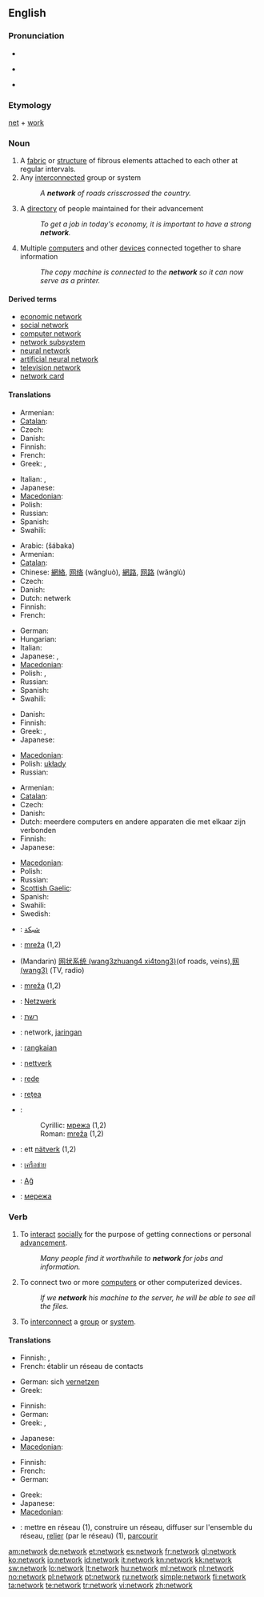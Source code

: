 {{wikipedia}}
==English==

===Pronunciation===
* {{audio|en-us-network.ogg|Audio (US)}}
* {{a|UK}} {{IPA|/nɛtwɜːk/}}
* {{a|US}} {{IPA|/nɛtwɝk/}}

===Etymology===
[[net]] + [[work]]

===Noun===
{{en-noun}}

# A [[fabric]] or [[structure]] of fibrous elements attached to each other at regular intervals.
# Any [[interconnect]]ed group or system
#: ''A '''network''' of roads crisscrossed the country.''
# A [[directory]] of people maintained for their advancement
#: ''To get a job in today's economy, it is important to have a strong '''network'''.''
# Multiple [[computer]]s and other [[device]]s connected together to share information
#: ''The copy machine is connected to the '''network''' so it can now serve as a printer.''

====Derived terms====
* [[economic network]]
* [[social network]]
* [[computer network]]
* [[network subsystem]]
* [[neural network]]
* [[artificial neural network]]
* [[television network]]
* [[network card]]

====Translations====
{{trans-top|fabric or structure of fibrous elements}}
* Armenian: {{t-|hy|ցանց|tr=c’anc’}}
* [[Catalan]]: {{t-|ca|xarxa|f}}
* Czech: {{t-|cs|síť|f}}
* Danish: {{t-|da|net|n}}
* Finnish: {{t+|fi|verkko}}
* French: {{t+|fr|tissus|m}}
* Greek: {{t|el|σύμπλεγμα|n|tr=sýmplegma}},  {{t|el|πλέγμα|n|tr=plégma}}
{{trans-mid}}
* Italian: {{t+|it|rete|f}}, {{t+|it|reti|f|p}}
* Japanese: {{t|ja|編み目|tr=amime}}
* [[Macedonian]]: {{t-|mk|мрежа|f|tr=mréža}}
* Polish: {{t+|pl|sieć|f}}
* Russian: {{t+|ru|сеть|f|tr=s'et'}}
* Spanish: {{t+|es|red|f}}
* Swahili: {{t+|sw|mtandao|xs=Swahili}}
{{trans-bottom}}

{{trans-top|interconnected group or system}}
* Arabic: {{Arab|[[شبكة]]}} (šábaka)
* Armenian: {{t-|hy|ցանց|tr=c’anc’}}
* [[Catalan]]: {{t-|ca|xarxa|f}}
* Chinese: [[網絡]], [[网络]] (wǎngluò), [[網路]], [[网路]] (wǎnglù)
* Czech: {{t-|cs|síť}}
* Danish: {{t-|da|netværk|n}}
* Dutch: netwerk
* Finnish: {{t+|fi|verkko}}
* French: {{t+|fr|réseau|m}}
{{trans-mid}}
* German: {{t+|de|Netzwerk|n}}
* Hungarian: {{t+|hu|hálózat}}
* Italian: {{t+|it|rete|f}}
* Japanese: {{t+|ja|ネットワーク|tr=nettowāku}}, {{t+|ja|網|tr=mō}}
* [[Macedonian]]: {{t-|mk|мрежа|f|tr=mréža}}
* Polish: {{t+|pl|sieć|f}}, {{t+|pl|układ|m}}
* Russian: {{t+|ru|сеть|f|tr=s'et'}}
* Spanish: {{t+|es|red|f}}
* Swahili: {{t+|sw|mtandao|xs=Swahili}}
{{trans-bottom}}

{{trans-top|directory of people}}
* Danish: {{t-|da|netværk|n}}
* Finnish: {{t-|fi|verkosto}}
* Greek: {{t+|el|δίκτυο|n|tr=díktyo}},  {{t|el|κύκλωμα|n|tr=kýkloma}}
* Japanese: {{t|ja|人脈|tr=jinmyaku}}
{{trans-mid}}
* [[Macedonian]]: {{t|mk|врски|f|p|tr=v'rski}}
* Polish: [[układy]] {{p}}
* Russian: {{t|ru|связи|f|p|tr=sv'ázi}}
{{trans-bottom}}

{{trans-top|multiple computers and other devices connected together}}
* Armenian: {{t-|hy|ցանց|tr=c’anc’}}
* [[Catalan]]: {{t-|ca|xarxa|f}}
* Czech: {{t-|cs|síť|f}}
* Danish: {{t-|da|netværk|n}}
* Dutch: meerdere computers en andere apparaten die met elkaar zijn verbonden
* Finnish: {{t+|fi|verkko}}
* Japanese: {{t+|ja|ネットワーク|tr=nettowāku}}
{{trans-mid}}
* [[Macedonian]]: {{t-|mk|мрежа|f|tr=mréža}}
* Polish: {{t+|pl|sieć|f}}
* Russian: {{t+|ru|сеть|f|tr=s'et'}}
* [[Scottish Gaelic]]: {{t|gd|lìonra|m|xs=Scottish Gaelic}}
* Spanish: {{t+|es|red|f}}
* Swahili: {{t+|sw|mtandao|xs=Swahili}}
* Swedish: {{t+|sv|nätverk}}
{{trans-bottom}}

{{checktrans-top}}
* {{ttbc|Arabic}}: [[شبكة]]
* {{ttbc|Bosnian}}: [[mreža#Bosnian|mreža]] {{f}} (1,2)
* {{ttbc|Chinese}} (Mandarin) [[网状系统 (wang3zhuang4 xi4tong3)]](of roads, veins),[[网 (wang3)]] (TV, radio)
* {{ttbc|Croatian}}: [[mreža#Croatian|mreža]] {{f}} (1,2)
* {{ttbc|German}}: [[Netzwerk]] {{n}}
* {{ttbc|Hebrew}}: [[רשת]] {{f}}
{{checktrans-mid}}
* {{ttbc|Indonesian}}: network, [[jaring]]an
* {{ttbc|Malay}}: [[rangkai]]an
* {{ttbc|Norwegian}}: [[nettverk]]
* {{ttbc|Portuguese}}: [[rede]]
* {{ttbc|Romanian}}: [[reţea]] {{f}}
* {{ttbc|Serbian}}:
*: Cyrillic: [[мрежа#Serbian|мрежа]] {{f}} (1,2)
*: Roman: [[mreža#Serbian|mreža]] {{f}} (1,2)
* {{ttbc|Swedish}}: ett [[nätverk]] (1,2)
* {{ttbc|Thai}}: [[เครือข่าย]]
* {{ttbc|Turkish}}: [[Ağ]]
* {{ttbc|Ukrainian}}: [[мережа]] {{f}}
{{checktrans-bottom}}

===Verb===
{{en-verb|network|ing}}

# {{intransitive}} To [[interact]] [[social]]ly for the purpose of getting connections or personal [[advance]]ment.
#: ''Many people find it worthwhile to '''network''' for jobs and information.''
# {{transitive}} To connect two or more [[computer]]s or other computerized devices.
#: ''If we '''network''' his machine to the server, he will be able to see all the files.''
# {{transitive}} To [[interconnect]] a [[group]] or [[system]].

====Translations====
{{trans-top|interact socially}}
* Finnish: {{t|fi|verkottua}}, {{t|fi|verkostoitua}}
* French: établir un réseau de contacts
{{trans-mid}}
* German: sich [[vernetzen]]
* Greek: {{t|el|δικτυώνομαι|tr=diktyónome}}
{{trans-bottom}}

{{trans-top|to connect two or more computers or other computerized devices}}
* Finnish: {{t|fi|verkottaa}}
* German: {{t-|de|vernetzen}}
* Greek: {{t|el|δικτυώνω|tr=diktyóno}},  {{t|el|διασυνδέω|tr=diasyndéo}}
{{trans-mid}}
* Japanese: {{t|ja|ネットに接続する|tr=netto ni setsuzoku suru}}
* [[Macedonian]]: {{t|mk|вмрежува|tr=vmréžuva}}
{{trans-bottom}}

{{trans-top|to interconnect a group or system}}
* Finnish: {{t|fi|verkottaa}}
* French: {{t|fr|mettre en réseau}}
* German: {{t-|de|vernetzen}}
{{trans-mid}}
* Greek: {{t|el|δικτυώνω|tr=diktyóno}}
* Japanese: {{t|ja|系統を組む|tr=kētō wo kumu}}
* [[Macedonian]]: {{t|mk|вмрежува|tr=vmréžuva}}
{{trans-bottom}}

{{checktrans-top}}
* {{ttbc|French}}: mettre en réseau (1), construire un réseau, diffuser sur l'ensemble du réseau, [[relier]] (par le réseau) (1), [[parcourir]]
{{checktrans-bottom}}

[[am:network]]
[[de:network]]
[[et:network]]
[[es:network]]
[[fr:network]]
[[gl:network]]
[[ko:network]]
[[io:network]]
[[id:network]]
[[it:network]]
[[kn:network]]
[[kk:network]]
[[sw:network]]
[[lo:network]]
[[lt:network]]
[[hu:network]]
[[ml:network]]
[[nl:network]]
[[no:network]]
[[pl:network]]
[[pt:network]]
[[ru:network]]
[[simple:network]]
[[fi:network]]
[[ta:network]]
[[te:network]]
[[tr:network]]
[[vi:network]]
[[zh:network]]